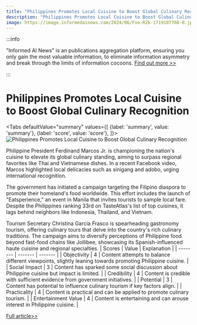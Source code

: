 ```yaml
---
title: "Philippines Promotes Local Cuisine to Boost Global Culinary Recognition"
description: "Philippines Promotes Local Cuisine to Boost Global Culinary Recognition"
image: https://image.informedainews.com/2024/06/Foo-RZk-1719107768-0.jpg
---
```



:::info

"Informed AI News" is an publications aggregation platform, ensuring you only gain the most valuable information, to eliminate information asymmetry and break through the limits of information cocoons.  [Find out more >>](/)

:::

# Philippines Promotes Local Cuisine to Boost Global Culinary Recognition


<Tabs
	defaultValue="summary"
	values={[
	{label: 'summary', value: 'summary'},
	{label: 'score', value: 'score'},
]}>
<TabItem value="summary">
<img
  src="https://image.informedainews.com/2024/06/Foo-RZk-1719107768-0.jpg"
  alt="Philippines Promotes Local Cuisine to Boost Global Culinary Recognition"
/>



Philippine President Ferdinand Marcos Jr. is championing the nation's cuisine to elevate its global culinary standing, aiming to surpass regional favorites like Thai and Vietnamese dishes. In a recent Facebook video, Marcos highlighted local delicacies such as sinigang and adobo, urging international recognition.

The government has initiated a campaign targeting the Filipino diaspora to promote their homeland's food worldwide. This effort includes the launch of "Eatsperience," an event in Manila that invites tourists to sample local fare. Despite the Philippines ranking 33rd on TasteAtlas's list of top cuisines, it lags behind neighbors like Indonesia, Thailand, and Vietnam.

Tourism Secretary Christina Garcia Frasco is spearheading gastronomy tourism, offering culinary tours that delve into the country's rich culinary traditions. The campaign aims to diversify perceptions of Philippine food beyond fast-food chains like Jollibee, showcasing its Spanish-influenced haute cuisine and regional specialties.
</TabItem>
<TabItem value="score">
	| Scores     | Value   | Explanation |
	| -------- | ------- | ------- |
	| Objectivity  | 4    | Content attempts to balance different viewpoints, slightly leaning towards promoting Philippine cuisine.    |
	| Social Impact | 3     | Content has sparked some social discussion about Philippine cuisine but impact is limited.    |
	| Credibility    | 4    | Content is credible with sufficient evidence from government initiatives.    |
	| Potential    | 3    | Content has potential to influence culinary tourism if key factors align.    |
	| Practicality    | 4    | Content is practical and can be applied to promote culinary tourism.    |
	| Entertainment Value    | 4    | Content is entertaining and can arouse interest in Philippine cuisine.    |
</TabItem>
</Tabs>

[Full article>>](https://asia.nikkei.com/Business/Food-Beverage/Philippines-touts-cuisine-to-take-on-Southeast-Asian-rivals)
